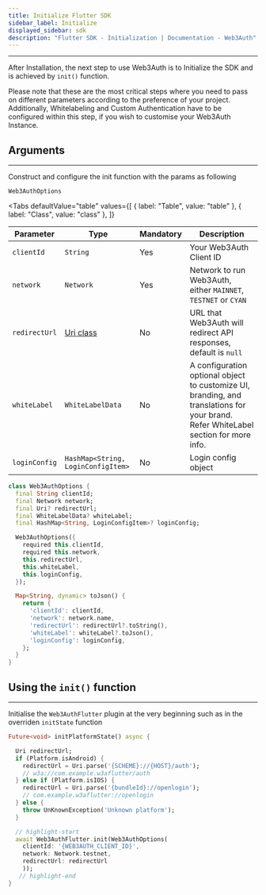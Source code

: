 ```yaml
---
title: Initialize Flutter SDK
sidebar_label: Initialize
displayed_sidebar: sdk
description: "Flutter SDK - Initialization | Documentation - Web3Auth"
---
```



---

After Installation, the next step to use Web3Auth is to Initialize the SDK and is achieved by `init()` function.

Please note that these are the most critical steps where you need to pass on different parameters according to the preference of your project.
Additionally, Whitelabeling and Custom Authentication have to be configured within this step, if you wish to customise your Web3Auth Instance.

## Arguments

---

Construct and configure the init function with the params as following

`Web3AuthOptions`

<Tabs
  defaultValue="table"
  values={[
    { label: "Table", value: "table" },
    { label: "Class", value: "class" },
  ]}
>

<TabItem value="table">

| Parameter     | Type                                                                     | Mandatory | Description                                                                                                                         |
| ------------- | ------------------------------------------------------------------------ | --------- | ----------------------------------------------------------------------------------------------------------------------------------- |
| `clientId`    | `String`                                                                 | Yes       | Your Web3Auth Client ID                                                                                                             |
| `network`     | `Network`                                                                | Yes       | Network to run Web3Auth, either `MAINNET`, `TESTNET` or `CYAN`                                                                      |
| `redirectUrl` | [Uri class](https://api.dart.dev/stable/2.18.0/dart-core/Uri-class.html) | No        | URL that Web3Auth will redirect API responses, default is `null`                                                                    |
| `whiteLabel`  | `WhiteLabelData`                                                         | No        | A configuration optional object to customize UI, branding, and translations for your brand. Refer WhiteLabel section for more info. |
| `loginConfig` | `HashMap<String, LoginConfigItem>`                                       | No        | Login config object                                                                                                                 |

</TabItem>

<TabItem value="class">

```dart
class Web3AuthOptions {
  final String clientId;
  final Network network;
  final Uri? redirectUrl;
  final WhiteLabelData? whiteLabel;
  final HashMap<String, LoginConfigItem>? loginConfig;

  Web3AuthOptions({
    required this.clientId,
    required this.network,
    this.redirectUrl,
    this.whiteLabel,
    this.loginConfig,
  });

  Map<String, dynamic> toJson() {
    return {
      'clientId': clientId,
      'network': network.name,
      'redirectUrl': redirectUrl?.toString(),
      'whiteLabel': whiteLabel?.toJson(),
      'loginConfig': loginConfig,
    };
  }
}
```

</TabItem>

</Tabs>

## Using the `init()` function

---

Initialise the `Web3AuthFlutter` plugin at the very beginning such as in the overriden `initState` function

```dart
Future<void> initPlatformState() async {

  Uri redirectUrl;
  if (Platform.isAndroid) {
    redirectUrl = Uri.parse('{SCHEME}://{HOST}/auth');
    // w3a://com.example.w3aflutter/auth
  } else if (Platform.isIOS) {
    redirectUrl = Uri.parse('{bundleId}://openlogin');
    // com.example.w3aflutter://openlogin
  } else {
    throw UnKnownException('Unknown platform');
  }

  // highlight-start
  await Web3AuthFlutter.init(Web3AuthOptions(
    clientId: '{WEB3AUTH_CLIENT_ID}',
    network: Network.testnet,
    redirectUrl: redirectUrl
    ));
   // highlight-end
}
```
